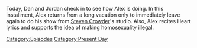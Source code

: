 {{DEFAULTSORT:
    #_EPISODE_0815:June 6, 2023
}}{{Episode
    | title           = June 6, 2023
    | caption         = Listen to this episode on [https://knowledgefight.libsyn.com/815-june-6-2023 Libsyn] [https://open.spotify.com/episode/3v5lXTQJmKPhsP0yOA0xAl Spotify], Read the [[Transcript/815: June 6, 2023|Unofficial Transcript]]
    | episodeNumber   = 815
    | length          = 02:13:01
    | airDate         = June 9, 2023
    | coverageDate    = June 6, 2023
    | episodeType     = [[:Category:Present Day|Present Day]]
    | appearance      = [[Donald Trump]], [[Steven Crowder]], [[Mark Zuckerberg]], [[Jamie Foxx]], [[Barack Obama]], [[Darrell Mcclanahan]]
    | previousEpisode = [[814: June 1, 2023]]
    | nextEpisode     = [[816: Tucker, The Man And His Twitter- Episode 1]]
}}

{{Stub}}

Today, Dan and Jordan check in to see how Alex is doing. In this installment, Alex returns from a long vacation only to immediately leave again to do his show from [[Steven Crowder]]'s studio. Also, Alex recites Heart lyrics and supports the idea of making homosexuality illegal.

[[Category:Episodes]]
[[Category:Present Day]]
